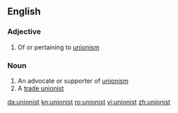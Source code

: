 ==English==

===Adjective===
{{en-adj}}

# {{sometimes|capitalised}} Of or pertaining to [[unionism]]

===Noun===
{{en-noun}}

# An advocate or supporter of [[unionism]]
# A [[trade unionist]]

[[da:unionist]]
[[kn:unionist]]
[[ro:unionist]]
[[vi:unionist]]
[[zh:unionist]]
